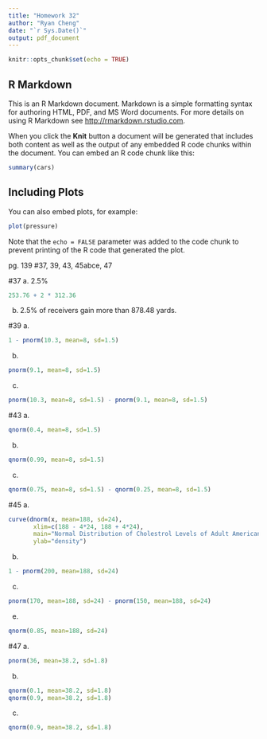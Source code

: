 ```yaml
---
title: "Homework 32"
author: "Ryan Cheng"
date: "`r Sys.Date()`"
output: pdf_document
---
```


```r
knitr::opts_chunk$set(echo = TRUE)
```

## R Markdown

This is an R Markdown document. Markdown is a simple formatting syntax for authoring HTML, PDF, and MS Word documents. For more details on using R Markdown see <http://rmarkdown.rstudio.com>.

When you click the **Knit** button a document will be generated that includes both content as well as the output of any embedded R code chunks within the document. You can embed an R code chunk like this:

```r
summary(cars)
```

## Including Plots

You can also embed plots, for example:

```r
plot(pressure)
```

Note that the `echo = FALSE` parameter was added to the code chunk to prevent printing of the R code that generated the plot.

pg. 139 #37, 39, 43, 45abce, 47

#37
a. 2.5%
```r
253.76 + 2 * 312.36
```
b. 2.5% of receivers gain more than 878.48 yards.

#39
a.
```r
1 - pnorm(10.3, mean=8, sd=1.5)
```
b.
```r
pnorm(9.1, mean=8, sd=1.5)
```
c.
```r
pnorm(10.3, mean=8, sd=1.5) - pnorm(9.1, mean=8, sd=1.5)
```

#43
a.
```r
qnorm(0.4, mean=8, sd=1.5)
```
b.
```r
qnorm(0.99, mean=8, sd=1.5)
```
c.
```r
qnorm(0.75, mean=8, sd=1.5) - qnorm(0.25, mean=8, sd=1.5)
```

#45
a.
```r
curve(dnorm(x, mean=188, sd=24),
       xlim=c(188 - 4*24, 188 + 4*24),
       main="Normal Distribution of Cholestrol Levels of Adult American Women",
       ylab="density")
```
b.
```r
1 - pnorm(200, mean=188, sd=24)
```
c.
```r
pnorm(170, mean=188, sd=24) - pnorm(150, mean=188, sd=24)
```
e.
```r
qnorm(0.85, mean=188, sd=24)
```

#47
a.
```r
pnorm(36, mean=38.2, sd=1.8)
```
b.
```r
qnorm(0.1, mean=38.2, sd=1.8)
qnorm(0.9, mean=38.2, sd=1.8)
```
c.
```r
qnorm(0.9, mean=38.2, sd=1.8)
```